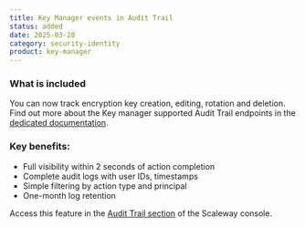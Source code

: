 ```yaml
---
title: Key Manager events in Audit Trail
status: added
date: 2025-03-28
category: security-identity
product: key-manager
---
```


### What is included

You can now track encryption key creation, editing, rotation and deletion. Find out more about the Key manager supported Audit Trail endpoints in the [dedicated documentation](/audit-trail/reference-content/adt-supported-endpoints/#key-manager).

### Key benefits:
- Full visibility within 2 seconds of action completion
- Complete audit logs with user IDs, timestamps
- Simple filtering by action type and principal
- One-month log retention

Access this feature in the [Audit Trail section](https://console.scaleway.com/audit-trail/) of the Scaleway console.
